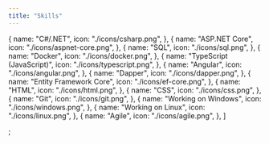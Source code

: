 ```yaml
---
title: "Skills"
---
```


  {
    name: "C#/.NET",
    icon: "./icons/csharp.png",
  },
  {
    name: "ASP.NET Core",
    icon: "./icons/aspnet-core.png",
  },
  {
    name: "SQL",
    icon: "./icons/sql.png",
  },
  {
    name: "Docker",
    icon: "./icons/docker.png",
  },
  {
    name: "TypeScript (JavaScript)",
    icon: "./icons/typescript.png",
  },
  {
    name: "Angular",
    icon: "./icons/angular.png",
  },
  {
    name: "Dapper",
    icon: "./icons/dapper.png",
  },
  {
    name: "Entity Framework Core",
    icon: "./icons/ef-core.png",
  },
  {
    name: "HTML",
    icon: "./icons/html.png",
  },
  {
    name: "CSS",
    icon: "./icons/css.png",
  },
  {
    name: "Git",
    icon: "./icons/git.png",
  },
  {
    name: "Working on Windows",
    icon: "./icons/windows.png",
  },
  {
    name: "Working on Linux",
    icon: "./icons/linux.png",
  },
  {
    name: "Agile",
    icon: "./icons/agile.png",
  },
]

;
